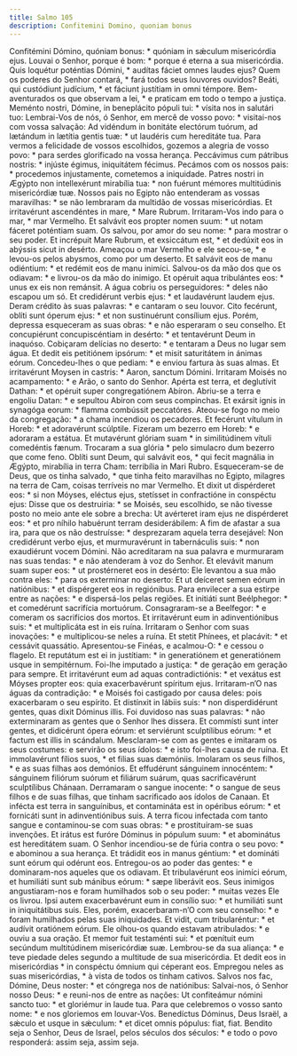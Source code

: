 ```yaml
---
title: Salmo 105
description: Confitemini Domino, quoniam bonus
---
```


<div class="side-by-side not-content">
  <span class="text-justify">
    Confitémini Dómino, quóniam bonus: * quóniam in sǽculum misericórdia ejus.
  </span>
  <span class="text-justify">
    Louvai o Senhor, porque é bom: * porque é eterna a sua misericórdia.
  </span>
  <span class="text-justify">
    Quis loquétur poténtias Dómini, * audítas fáciet omnes laudes ejus?
  </span>
  <span class="text-justify">
    Quem os poderes do Senhor contará, * fará todos seus louvores ouvidos?
  </span>
  <span class="text-justify">
    Beáti, qui custódiunt judícium, * et fáciunt justítiam in omni témpore.
  </span>
  <span class="text-justify">
    Bem-aventurados os que observam a lei, * e praticam em todo o tempo a
    justiça.
  </span>
  <span class="text-justify">
    Meménto nostri, Dómine, in beneplácito pópuli tui: * vísita nos in salutári
    tuo:
  </span>
  <span class="text-justify">
    Lembrai-Vos de nós, ó Senhor, em mercê de vosso povo: * visitai-nos com
    vossa salvação:
  </span>
  <span class="text-justify">
    Ad vidéndum in bonitáte electórum tuórum, ad lætándum in lætítia gentis tuæ:
    * ut laudéris cum hereditáte tua.
  </span>
  <span class="text-justify">
    Para vermos a felicidade de vossos escolhidos, gozemos a alegria de vosso
    povo: * para serdes glorificado na vossa herança.
  </span>
  <span class="text-justify">
    Peccávimus cum pátribus nostris: * injúste égimus, iniquitátem fécimus.
  </span>
  <span class="text-justify">
    Pecámos com os nossos pais: * procedemos injustamente, cometemos a
    iniquidade.
  </span>
  <span class="text-justify">
    Patres nostri in Ægýpto non intellexérunt mirabília tua: * non fuérunt
    mémores multitúdinis misericórdiæ tuæ.
  </span>
  <span class="text-justify">
    Nossos pais no Egipto não entenderam as vossas maravilhas: * se não
    lembraram da multidão de vossas misericórdias.
  </span>
  <span class="text-justify">
    Et irritavérunt ascendéntes in mare, * Mare Rubrum.
  </span>
  <span class="text-justify">
    Irritaram-Vos indo para o mar, * mar Vermelho.
  </span>
  <span class="text-justify">
    Et salvávit eos propter nomen suum: * ut notam fáceret poténtiam suam.
  </span>
  <span class="text-justify">
    Os salvou, por amor do seu nome: * para mostrar o seu poder.
  </span>
  <span class="text-justify">
    Et incrépuit Mare Rubrum, et exsiccátum est, * et dedúxit eos in abýssis
    sicut in desérto.
  </span>
  <span class="text-justify">
    Ameaçou o mar Vermelho e ele secou-se, * e levou-os pelos abysmos, como por
    um deserto.
  </span>
  <span class="text-justify">
    Et salvávit eos de manu odiéntium: * et redémit eos de manu inimíci.
  </span>
  <span class="text-justify">
    Salvou-os da mão dos que os odiavam: * e livrou-os da mão do inimigo.
  </span>
  <span class="text-justify">
    Et opéruit aqua tribulántes eos: * unus ex eis non remánsit.
  </span>
  <span class="text-justify">
    A água cobriu os perseguidores: * deles não escapou um só.
  </span>
  <span class="text-justify">
    Et credidérunt verbis ejus: * et laudavérunt laudem ejus.
  </span>
  <span class="text-justify">
    Deram crédito às suas palavras: * e cantaram o seu louvor.
  </span>
  <span class="text-justify">
    Cito fecérunt, oblíti sunt óperum ejus: * et non sustinuérunt consílium
    ejus.
  </span>
  <span class="text-justify">
    Porém, depressa esqueceram as suas obras: * e não esperaram o seu conselho.
  </span>
  <span class="text-justify">
    Et concupiérunt concupiscéntiam in desérto: * et tentavérunt Deum in
    inaquóso.
  </span>
  <span class="text-justify">
    Cobiçaram delícias no deserto: * e tentaram a Deus no lugar sem água.
  </span>
  <span class="text-justify">
    Et dedit eis petitiónem ipsórum: * et misit saturitátem in ánimas eórum.
  </span>
  <span class="text-justify">
    Concedeu-lhes o que pediam: * e enviou fartura às suas almas.
  </span>
  <span class="text-justify">
    Et irritavérunt Moysen in castris: * Aaron, sanctum Dómini.
  </span>
  <span class="text-justify">
    Irritaram Moisés no acampamento: * e Arão, o santo do Senhor.
  </span>
  <span class="text-justify">
    Apérta est terra, et deglutívit Dathan: * et opéruit super congregatiónem
    Abíron.
  </span>
  <span class="text-justify">
    Abriu-se a terra e engoliu Datan: * e sepultou Abiron com seus compinchas.
  </span>
  <span class="text-justify">
    Et exársit ignis in synagóga eorum: * flamma combússit peccatóres.
  </span>
  <span class="text-justify">
    Ateou-se fogo no meio da congregação: * a chama incendiou os pecadores.
  </span>
  <span class="text-justify">
    Et fecérunt vítulum in Horeb: * et adoravérunt scúlptile.
  </span>
  <span class="text-justify">
    Fizeram um bezerro em Horeb: * e adoraram a estátua.
  </span>
  <span class="text-justify">
    Et mutavérunt glóriam suam * in similitúdinem vítuli comedéntis fænum.
  </span>
  <span class="text-justify">
    Trocaram a sua glória * pelo simulacro dum bezerro que come feno.
  </span>
  <span class="text-justify">
    Oblíti sunt Deum, qui salvávit eos, * qui fecit magnália in Ægýpto,
    mirabília in terra Cham: terribília in Mari Rubro.
  </span>
  <span class="text-justify">
    Esqueceram-se de Deus, que os tinha salvado, * que tinha feito maravilhas no
    Egipto, milagres na terra de Cam, coisas terríveis no mar Vermelho.
  </span>
  <span class="text-justify">
    Et dixit ut dispérderet eos: * si non Móyses, eléctus ejus, stetísset in
    confractióne in conspéctu ejus:
  </span>
  <span class="text-justify">
    Disse que os destruiria: * se Moisés, seu escolhido, se não tivesse posto no
    meio ante ele sobre a brecha:
  </span>
  <span class="text-justify">
    Ut avérteret iram ejus ne dispérderet eos: * et pro níhilo habuérunt terram
    desiderábilem:
  </span>
  <span class="text-justify">
    A fim de afastar a sua ira, para que os não destruísse: * desprezaram aquela
    terra desejável:
  </span>
  <span class="text-justify">
    Non credidérunt verbo ejus, et murmuravérunt in tabernáculis suis: * non
    exaudiérunt vocem Dómini.
  </span>
  <span class="text-justify">
    Não acreditaram na sua palavra e murmuraram nas suas tendas: * e não
    atenderam à voz do Senhor.
  </span>
  <span class="text-justify">
    Et elevávit manum suam super eos: * ut prostérneret eos in desérto:
  </span>
  <span class="text-justify">
    Ele levantou a sua mão contra eles: * para os exterminar no deserto:
  </span>
  <span class="text-justify">
    Et ut deíceret semen eórum in natiónibus: * et dispérgeret eos in
    regiónibus.
  </span>
  <span class="text-justify">
    Para envilecer a sua estirpe entre as nações: * e dispersá-los pelas
    regiões.
  </span>
  <span class="text-justify">
    Et initiáti sunt Beélphegor: * et comedérunt sacrifícia mortuórum.
  </span>
  <span class="text-justify">
    Consagraram-se a Beelfegor: * e comeram os sacrifícios dos mortos.
  </span>
  <span class="text-justify">
    Et irritavérunt eum in adinventiónibus suis: * et multiplicáta est in eis
    ruína.
  </span>
  <span class="text-justify">
    Irritaram o Senhor com suas inovações: * e multiplicou-se neles a ruína.
  </span>
  <span class="text-justify">
    Et stetit Phínees, et placávit: * et cessávit quassátio.
  </span>
  <span class="text-justify">
    Apresentou-se Finéas, e acalmou-O: * e cessou o flagelo.
  </span>
  <span class="text-justify">
    Et reputátum est ei in justítiam: * in generatiónem et generatiónem usque in
    sempitérnum.
  </span>
  <span class="text-justify">
    Foi-lhe imputado a justiça: * de geração em geração para sempre.
  </span>
  <span class="text-justify">
    Et irritavérunt eum ad aquas contradictiónis: * et vexátus est Móyses
    propter eos: quia exacerbavérunt spíritum ejus.
  </span>
  <span class="text-justify">
    Irritaram-n’O nas águas da contradição: * e Moisés foi castigado por causa
    deles: pois exacerbaram o seu espírito.
  </span>
  <span class="text-justify">
    Et distínxit in lábiis suis: * non disperdidérunt gentes, quas dixit Dóminus
    illis.
  </span>
  <span class="text-justify">
    Foi duvidoso nas suas palavras: * não exterminaram as gentes que o Senhor
    lhes dissera.
  </span>
  <span class="text-justify">
    Et commísti sunt inter gentes, et didicérunt ópera eórum: et serviérunt
    sculptílibus eórum: * et factum est illis in scándalum.
  </span>
  <span class="text-justify">
    Mesclaram-se com as gentes e imitaram os seus costumes: e servirão os seus
    ídolos: * e isto foi-lhes causa de ruína.
  </span>
  <span class="text-justify">
    Et immolavérunt fílios suos, * et filias suas dæmóniis.
  </span>
  <span class="text-justify">
    Imolaram os seus filhos, * e as suas filhas aos demónios.
  </span>
  <span class="text-justify">
    Et effudérunt sánguinem innocéntem: * sánguinem filiórum suórum et filiárum
    suárum, quas sacrificavérunt sculptílibus Chánaan.
  </span>
  <span class="text-justify">
    Derramaram o sangue inocente: * o sangue de seus filhos e de suas filhas,
    que tinham sacrificado aos ídolos de Canaan.
  </span>
  <span class="text-justify">
    Et infécta est terra in sanguínibus, et contamináta est in opéribus eórum: *
    et fornicáti sunt in adinventiónibus suis.
  </span>
  <span class="text-justify">
    A terra ficou infectada com tanto sangue e contaminou-se com suas obras: * e
    prostituíram-se suas invenções.
  </span>
  <span class="text-justify">
    Et irátus est furóre Dóminus in pópulum suum: * et abominátus est
    hereditátem suam.
  </span>
  <span class="text-justify">
    O Senhor incendiou-se de fúria contra o seu povo: * e abominou a sua
    herança.
  </span>
  <span class="text-justify">
    Et trádidit eos in manus géntium: * et domináti sunt eórum qui odérunt eos.
  </span>
  <span class="text-justify">
    Entregou-os ao poder das gentes: * e dominaram-nos aqueles que os odiavam.
  </span>
  <span class="text-justify">
    Et tribulavérunt eos inimíci eórum, et humiliáti sunt sub mánibus eórum: *
    sæpe liberávit eos.
  </span>
  <span class="text-justify">
    Seus inimigos angustiaram-nos e foram humilhados sob o seu poder: * muitas
    vezes Ele os livrou.
  </span>
  <span class="text-justify">
    Ipsi autem exacerbavérunt eum in consílio suo: * et humiliáti sunt in
    iniquitátibus suis.
  </span>
  <span class="text-justify">
    Eles, porém, exacerbaram-n’O com seu conselho: * e foram humilhados pelas
    suas iniquidades.
  </span>
  <span class="text-justify">
    Et vidit, cum tribularéntur: * et audívit oratiónem eórum.
  </span>
  <span class="text-justify">
    Ele olhou-os quando estavam atribulados: * e ouviu a sua oração.
  </span>
  <span class="text-justify">
    Et memor fuit testaménti sui: * et pœnítuit eum secúndum multitúdinem
    misericórdiæ suæ.
  </span>
  <span class="text-justify">
    Lembrou-se da sua aliança: * e teve piedade deles segundo a multitude de sua
    misericórdia.
  </span>
  <span class="text-justify">
    Et dedit eos in misericórdias * in conspéctu ómnium qui céperant eos.
  </span>
  <span class="text-justify">
    Empregou neles as suas misericórdias, * à vista de todos os tinham cativos.
  </span>
  <span class="text-justify">
    Salvos nos fac, Dómine, Deus noster: * et cóngrega nos de natiónibus:
  </span>
  <span class="text-justify">
    Salvai-nos, ó Senhor nosso Deus: * e reuni-nos de entre as nações:
  </span>
  <span class="text-justify">
    Ut confiteámur nómini sancto tuo: * et gloriémur in laude tua.
  </span>
  <span class="text-justify">
    Para que celebremos o vosso santo nome: * e nos gloriemos em louvar-Vos.
  </span>
  <span class="text-justify">
    Benedíctus Dóminus, Deus Israël, a sǽculo et usque in sǽculum: * et dicet
    omnis pópulus: fiat, fiat.
  </span>
  <span class="text-justify">
    Bendito seja o Senhor, Deus de Israel, pelos séculos dos séculos: * e todo o
    povo responderá: assim seja, assim seja.
  </span>
</div>
